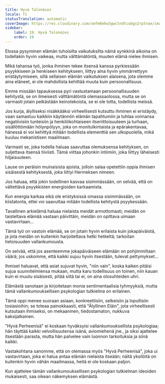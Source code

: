 ```yaml
---
title: Hyvä Talonmies
locale: fi
statusTranslation: automatic
coverImage: https://res.cloudinary.com/xmfm6mhw3gwctndtcubgx2rptnae/image/upload/v1740468922/small_cover_tratado_de_psicologia_revolucionaria_a4c0dca4e0.webp
sidebar:
    label: 19. Hyvä Talonmies
    order: 19
---
```

Elossa pysyminen elämän tuhoisilta vaikutuksilta näinä synkkinä aikoina on todellakin hyvin vaikeaa, mutta välttämätöntä, muuten elämä nielee ihmisen.

Mikä tahansa työ, jonka ihminen tekee itsensä kanssa pyrkiessään psyykkiseen ja henkiseen kehitykseen, liittyy aina hyvin ymmärrettyyn eristäytymiseen, sillä sellaisen elämän vaikutuksen alaisena, jota olemme aina eläneet, ei ole mahdollista kehittää muuta kuin persoonallisuus.

Emme missään tapauksessa pyri vastustamaan persoonallisuuden kehitystä, se on ilmeisesti välttämätöntä olemassaolossa, mutta se on varmasti jotain pelkästään keinotekoista, se ei ole totta, todellista meissä.

Jos kurja, älylliseksi nisäkkääksi virheellisesti kutsuttu ihminen ei eristäydy, vaan samastuu kaikkiin käytännön elämän tapahtumiin ja tuhlaa voimansa negatiivisiin tunteisiin ja henkilökohtaiseen itseriittoisuuteen ja turhaan, sisällöttömään hölynpölyyn, joka on monitulkintaista ja epärakentavaa, hänessä ei voi kehittyä mitään todellista elementtiä sen ulkopuolella, mikä kuuluu mekanistisen maailmaan.

Varmasti se, joka todella haluaa saavuttaa olemuksensa kehityksen, on suljettava itsensä tiiviisti. Tämä viittaa johonkin intiimiin, joka liittyy läheisesti hiljaisuuteen.

Lause on peräisin muinaisista ajoista, jolloin salaa opetettiin oppia ihmisen sisäisestä kehityksestä, joka liittyi Hermeksen nimeen.

Jos haluaa, että jokin todellinen kasvaa sisimmässään, on selvää, että on vältettävä psyykkisten energioiden karkaamista.

Kun energia karkaa eikä ole eristyksissä omassa sisimmässään, on kiistatonta, ettei voi saavuttaa mitään todellista kehitystä psyykessään.

Tavallinen arkielämä haluaa nielaista meidät armottomasti; meidän on taisteltava elämää vastaan päivittäin, meidän on opittava uimaan vastavirtaan...

Tämä työ on vastoin elämää, se on jotain hyvin erilaista kuin jokapäiväistä, ja jota meidän on kuitenkin harjoitettava hetki hetkeltä; tarkoitan tietoisuuden vallankumousta.

On selvää, että jos asenteemme jokapäiväiseen elämään on pohjimmiltaan väärä; jos uskomme, että kaikki sujuu hyvin itsestään, tulevat pettymykset...

Ihmiset haluavat, että asiat sujuvat hyvin, "niin vain", koska kaiken pitäisi sujua suunnitelmiensa mukaan, mutta karu todellisuus on toinen, niin kauan kuin ei muutu sisäisesti, pitää siitä tai ei, on aina olosuhteiden uhri.

Elämästä sanotaan ja kirjoitetaan monia sentimentaalisia tyhmyyksiä, mutta tämä vallankumouksellisen psykologian tutkielma on erilainen.

Tämä oppi menee suoraan asiaan, konkreettisiin, selkeisiin ja lopullisiin tosiasioihin; se toteaa painokkaasti, että "Älyllinen Eläin", jota virheellisesti kutsutaan ihmiseksi, on mekaaninen, tiedostamaton, nukkuva kaksijalkainen.

"Hyvä Perheenisä" ei koskaan hyväksyisi vallankumouksellista psykologiaa; hän täyttää kaikki velvollisuutensa isänä, aviomiehenä jne., ja siksi ajattelee itsestään parasta, mutta hän palvelee vain luonnon tarkoituksia ja siinä kaikki.

Vastakohtana sanomme, että on olemassa myös "Hyvä Perheenisä", joka ui vastavirtaan, joka ei halua antaa elämän nielaista itseään; näitä yksilöitä on kuitenkin hyvin vähän maailmassa, heitä ei ole koskaan paljon.

Kun ajattelee tämän vallankumouksellisen psykologian tutkielman ideoiden mukaisesti, saa oikean näkemyksen elämästä.

